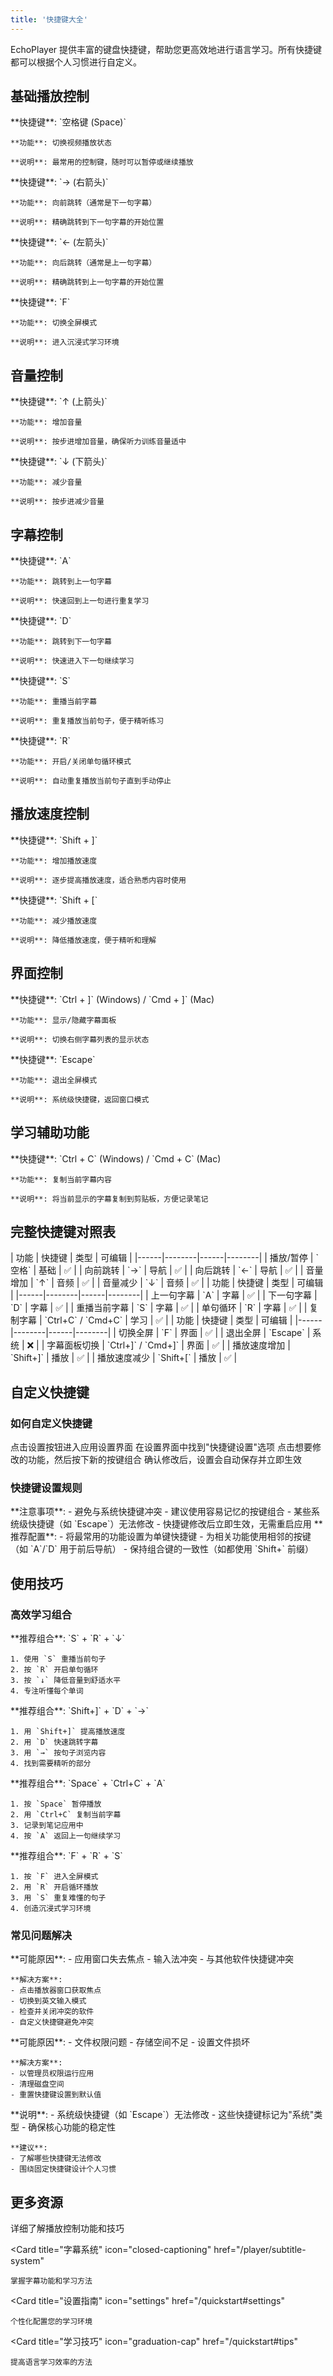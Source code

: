 ```yaml
---
title: '快捷键大全'
---
```


EchoPlayer 提供丰富的键盘快捷键，帮助您更高效地进行语言学习。所有快捷键都可以根据个人习惯进行自定义。

## 基础播放控制

<CardGroup cols={2}>
  <Card title="播放/暂停" icon="play">
    **快捷键**: `空格键 (Space)`

    **功能**: 切换视频播放状态

    **说明**: 最常用的控制键，随时可以暂停或继续播放
  </Card>

  <Card title="向前跳转" icon="skip-forward">
    **快捷键**: `→ (右箭头)`

    **功能**: 向前跳转（通常是下一句字幕）

    **说明**: 精确跳转到下一句字幕的开始位置
  </Card>

  <Card title="向后跳转" icon="skip-back">
    **快捷键**: `← (左箭头)`

    **功能**: 向后跳转（通常是上一句字幕）

    **说明**: 精确跳转到上一句字幕的开始位置
  </Card>

  <Card title="全屏切换" icon="maximize">
    **快捷键**: `F`

    **功能**: 切换全屏模式

    **说明**: 进入沉浸式学习环境
  </Card>
</CardGroup>

## 音量控制

<CardGroup cols={2}>
  <Card title="音量增加" icon="volume-2">
    **快捷键**: `↑ (上箭头)`

    **功能**: 增加音量

    **说明**: 按步进增加音量，确保听力训练音量适中
  </Card>

  <Card title="音量减少" icon="volume-1">
    **快捷键**: `↓ (下箭头)`

    **功能**: 减少音量

    **说明**: 按步进减少音量
  </Card>
</CardGroup>

## 字幕控制

<CardGroup cols={2}>
  <Card title="上一句字幕" icon="chevron-left">
    **快捷键**: `A`

    **功能**: 跳转到上一句字幕

    **说明**: 快速回到上一句进行重复学习
  </Card>

  <Card title="下一句字幕" icon="chevron-right">
    **快捷键**: `D`

    **功能**: 跳转到下一句字幕

    **说明**: 快速进入下一句继续学习
  </Card>

  <Card title="重播当前字幕" icon="repeat-1">
    **快捷键**: `S`

    **功能**: 重播当前字幕

    **说明**: 重复播放当前句子，便于精听练习
  </Card>

  <Card title="单句循环" icon="repeat">
    **快捷键**: `R`

    **功能**: 开启/关闭单句循环模式

    **说明**: 自动重复播放当前句子直到手动停止
  </Card>
</CardGroup>

## 播放速度控制

<CardGroup cols={2}>
  <Card title="播放速度增加" icon="fast-forward">
    **快捷键**: `Shift + ]`

    **功能**: 增加播放速度

    **说明**: 逐步提高播放速度，适合熟悉内容时使用
  </Card>

  <Card title="播放速度减少" icon="rewind">
    **快捷键**: `Shift + [`

    **功能**: 减少播放速度

    **说明**: 降低播放速度，便于精听和理解
  </Card>
</CardGroup>

## 界面控制

<CardGroup cols={2}>
  <Card title="字幕面板切换" icon="panel-right">
    **快捷键**: `Ctrl + ]` (Windows) / `Cmd + ]` (Mac)

    **功能**: 显示/隐藏字幕面板

    **说明**: 切换右侧字幕列表的显示状态
  </Card>

  <Card title="退出全屏" icon="minimize">
    **快捷键**: `Escape`

    **功能**: 退出全屏模式

    **说明**: 系统级快捷键，返回窗口模式
  </Card>
</CardGroup>

## 学习辅助功能

<CardGroup cols={2}>
  <Card title="复制字幕" icon="copy">
    **快捷键**: `Ctrl + C` (Windows) / `Cmd + C` (Mac)

    **功能**: 复制当前字幕内容

    **说明**: 将当前显示的字幕复制到剪贴板，方便记录笔记
  </Card>
</CardGroup>

## 完整快捷键对照表

<Tabs>
  <Tab title="播放控制">
    | 功能 | 快捷键 | 类型 | 可编辑 |
    |------|--------|------|--------|
    | 播放/暂停 | `空格` | 基础 | ✅ |
    | 向前跳转 | `→` | 导航 | ✅ |
    | 向后跳转 | `←` | 导航 | ✅ |
    | 音量增加 | `↑` | 音频 | ✅ |
    | 音量减少 | `↓` | 音频 | ✅ |
  </Tab>

  <Tab title="字幕功能">
    | 功能 | 快捷键 | 类型 | 可编辑 |
    |------|--------|------|--------|
    | 上一句字幕 | `A` | 字幕 | ✅ |
    | 下一句字幕 | `D` | 字幕 | ✅ |
    | 重播当前字幕 | `S` | 字幕 | ✅ |
    | 单句循环 | `R` | 字幕 | ✅ |
    | 复制字幕 | `Ctrl+C` / `Cmd+C` | 学习 | ✅ |
  </Tab>

  <Tab title="界面控制">
    | 功能 | 快捷键 | 类型 | 可编辑 |
    |------|--------|------|--------|
    | 切换全屏 | `F` | 界面 | ✅ |
    | 退出全屏 | `Escape` | 系统 | ❌ |
    | 字幕面板切换 | `Ctrl+]` / `Cmd+]` | 界面 | ✅ |
    | 播放速度增加 | `Shift+]` | 播放 | ✅ |
    | 播放速度减少 | `Shift+[` | 播放 | ✅ |
  </Tab>
</Tabs>

## 自定义快捷键

### 如何自定义快捷键

<Steps>
  <Step title="打开设置">
    点击设置按钮进入应用设置界面
  </Step>
  <Step title="选择快捷键设置">
    在设置界面中找到"快捷键设置"选项
  </Step>
  <Step title="修改快捷键">
    点击想要修改的功能，然后按下新的按键组合
  </Step>
  <Step title="保存设置">
    确认修改后，设置会自动保存并立即生效
  </Step>
</Steps>

### 快捷键设置规则

<Warning>
**注意事项**:
- 避免与系统快捷键冲突
- 建议使用容易记忆的按键组合
- 某些系统级快捷键（如 `Escape`）无法修改
- 快捷键修改后立即生效，无需重启应用
</Warning>

<Tip>
**推荐配置**:
- 将最常用的功能设置为单键快捷键
- 为相关功能使用相邻的按键（如 `A`/`D` 用于前后导航）
- 保持组合键的一致性（如都使用 `Shift+` 前缀）
</Tip>

## 使用技巧

### 高效学习组合

<CardGroup cols={2}>
  <Card title="精听练习" icon="headphones">
    **推荐组合**: `S` + `R` + `↓`

    1. 使用 `S` 重播当前句子
    2. 按 `R` 开启单句循环
    3. 按 `↓` 降低音量到舒适水平
    4. 专注听懂每个单词
  </Card>

  <Card title="快速浏览" icon="zap">
    **推荐组合**: `Shift+]` + `D` + `→`

    1. 用 `Shift+]` 提高播放速度
    2. 用 `D` 快速跳转字幕
    3. 用 `→` 按句子浏览内容
    4. 找到需要精听的部分
  </Card>

  <Card title="笔记记录" icon="edit">
    **推荐组合**: `Space` + `Ctrl+C` + `A`

    1. 按 `Space` 暂停播放
    2. 用 `Ctrl+C` 复制当前字幕
    3. 记录到笔记应用中
    4. 按 `A` 返回上一句继续学习
  </Card>

  <Card title="沉浸学习" icon="focus">
    **推荐组合**: `F` + `R` + `S`

    1. 按 `F` 进入全屏模式
    2. 用 `R` 开启循环播放
    3. 用 `S` 重复难懂的句子
    4. 创造沉浸式学习环境
  </Card>
</CardGroup>

### 常见问题解决

<AccordionGroup>
  <Accordion title="快捷键不响应">
    **可能原因**:
    - 应用窗口失去焦点
    - 输入法冲突
    - 与其他软件快捷键冲突

    **解决方案**:
    - 点击播放器窗口获取焦点
    - 切换到英文输入模式
    - 检查并关闭冲突的软件
    - 自定义快捷键避免冲突
  </Accordion>

  <Accordion title="快捷键设置无法保存">
    **可能原因**:
    - 文件权限问题
    - 存储空间不足
    - 设置文件损坏

    **解决方案**:
    - 以管理员权限运行应用
    - 清理磁盘空间
    - 重置快捷键设置到默认值
  </Accordion>

  <Accordion title="某些快捷键无法自定义">
    **说明**:
    - 系统级快捷键（如 `Escape`）无法修改
    - 这些快捷键标记为"系统"类型
    - 确保核心功能的稳定性

    **建议**:
    - 了解哪些快捷键无法修改
    - 围绕固定快捷键设计个人习惯
  </Accordion>
</AccordionGroup>

## 更多资源

<CardGroup cols={2}>
  <Card
    title="播放控制指南"
    icon="play-circle"
    href="/player/playback-controls"
  >
    详细了解播放控制功能和技巧
  </Card>

  <Card
    title="字幕系统"
    icon="closed-captioning"
    href="/player/subtitle-system"
  >
    掌握字幕功能和学习方法
  </Card>

  <Card
    title="设置指南"
    icon="settings"
    href="/quickstart#settings"
  >
    个性化配置您的学习环境
  </Card>

  <Card
    title="学习技巧"
    icon="graduation-cap"
    href="/quickstart#tips"
  >
    提高语言学习效率的方法
  </Card>
</CardGroup>
